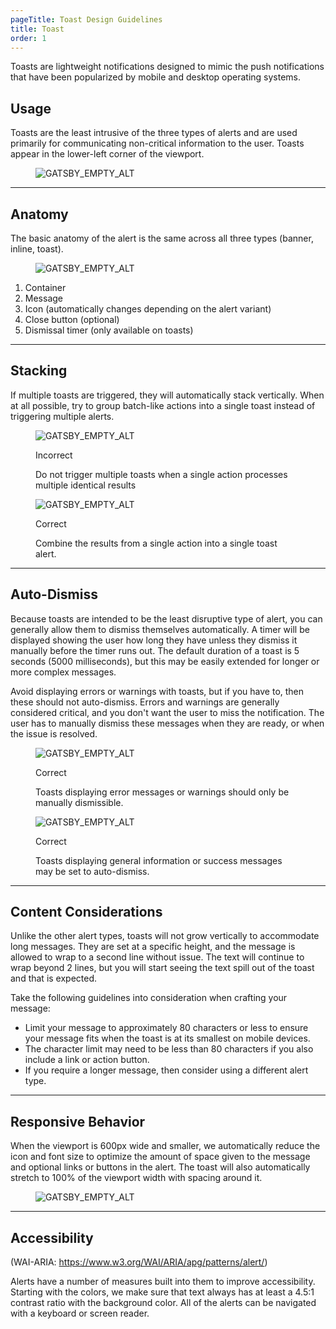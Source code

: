 ```yaml
---
pageTitle: Toast Design Guidelines
title: Toast
order: 1
---
```



<PageContent componentName="toast" type="design">

<LeadParagraph>
  Toasts are lightweight notifications designed to mimic the push notifications
  that have been popularized by mobile and desktop operating systems.
</LeadParagraph>

## Usage

Toasts are the least intrusive of the three types of alerts and are used primarily for communicating non-critical information to the user. Toasts appear in the lower-left corner of the viewport.

<figure>
  <img src="../../images/alerts/toast-alert-example.png" alt="GATSBY_EMPTY_ALT" />
</figure>

---

## Anatomy

The basic anatomy of the alert is the same across all three types (banner, inline, toast).

<figure>
  <img src="../../images/alerts/alert-anatomy.png" alt="GATSBY_EMPTY_ALT" />
</figure>

1. Container
1. Message
1. Icon (automatically changes depending on the alert variant)
1. Close button (optional)
1. Dismissal timer (only available on toasts)

---

## Stacking

If multiple toasts are triggered, they will automatically stack vertically. When at all possible, try to group batch-like actions into a single toast instead of triggering multiple alerts.

<figure>
  <img src="../../images/alerts/stack-toasts-incorrect.png" alt="GATSBY_EMPTY_ALT" />
  <figcaption>
    <p class="title title-incorrect">Incorrect</p>
    <p>
      Do not trigger multiple toasts when a single action processes multiple
      identical results
    </p>
  </figcaption>
</figure>
<figure>
  <img src="../../images/alerts/batch-actions-toast.png" alt="GATSBY_EMPTY_ALT" />
  <figcaption>
    <p class="title title-correct">Correct</p>
    <p>Combine the results from a single action into a single toast alert.</p>
  </figcaption>
</figure>

---

## Auto-Dismiss

Because toasts are intended to be the least disruptive type of alert, you can generally allow them to dismiss themselves automatically. A timer will be displayed showing the user how long they have unless they dismiss it manually before the timer runs out. The default duration of a toast is 5 seconds (5000 milliseconds), but this may be easily extended for longer or more complex messages.

Avoid displaying errors or warnings with toasts, but if you have to, then these should not auto-dismiss. Errors and warnings are generally considered critical, and you don't want the user to miss the notification. The user has to manually dismiss these messages when they are ready, or when the issue is resolved.

<div class="two-col">
  <div class="row">
    <div class="col col-1">
      <figure>
        <img
          src="../../images/alerts/toast-error-manually-dismiss.png"
          alt="GATSBY_EMPTY_ALT"
        />
        <figcaption>
          <p class="title title-correct">Correct</p>
          <p>
            Toasts displaying error messages or warnings should only be manually
            dismissible.
          </p>
        </figcaption>
      </figure>
    </div>
    <div class="col col-2">
      <figure>
        <img
          src="../../images/alerts/toast-successful-auto-dismiss.png"
          alt="GATSBY_EMPTY_ALT"
        />
        <figcaption>
          <p class="title title-correct">Correct</p>
          <p>
            Toasts displaying general information or success messages may be set
            to auto-dismiss.
          </p>
        </figcaption>
      </figure>
    </div>
  </div>
</div>

---

## Content Considerations

Unlike the other alert types, toasts will not grow vertically to accommodate long messages. They are set at a specific height, and the message is allowed to wrap to a second line without issue. The text will continue to wrap beyond 2 lines, but you will start seeing the text spill out of the toast and that is expected.

Take the following guidelines into consideration when crafting your message:

- Limit your message to approximately 80 characters or less to ensure your message fits when the toast is at its smallest on mobile devices.
- The character limit may need to be less than 80 characters if you also include a link or action button.
- If you require a longer message, then consider using a different alert type.

---

## Responsive Behavior

When the viewport is 600px wide and smaller, we automatically reduce the icon and font size to optimize the amount of space given to the message and optional links or buttons in the alert. The toast will also automatically stretch to 100% of the viewport width with spacing around it.

<figure>
  <img src="../../images/alerts/mobile-toast-alert-example.png" alt="GATSBY_EMPTY_ALT" />
</figure>

---

## Accessibility

(WAI-ARIA: <a href="https://www.w3.org/WAI/ARIA/apg/patterns/alert/">https://www.w3.org/WAI/ARIA/apg/patterns/alert/</a>)

Alerts have a number of measures built into them to improve accessibility. Starting with the colors, we make sure that text always has at least a 4.5:1 contrast ratio with the background color. All of the alerts can be navigated with a keyboard or screen reader.

</PageContent>
